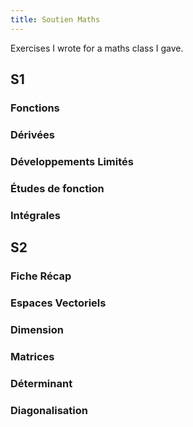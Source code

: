 ---
title: Soutien Maths
---

Exercises I wrote for a maths class I gave.

## S1

### Fonctions

<PDF url="pdf/soutien-maths-s1/1.pdf"/>

### Dérivées

<PDF url="pdf/soutien-maths-s1/2.pdf"/>

### Développements Limités

<PDF url="pdf/soutien-maths-s1/3.pdf"/>
<PDF url="pdf/soutien-maths-s1/3-corrige.pdf"/>

### Études de fonction

<PDF url="pdf/soutien-maths-s1/4.pdf"/>

### Intégrales

<PDF url="pdf/soutien-maths-s1/5.pdf"/>

## S2

### Fiche Récap

<PDF url="pdf/soutien-maths-s2/fiche-recap.pdf"/>

### Espaces Vectoriels

<PDF url="pdf/soutien-maths-s2/1.pdf"/>

### Dimension

<PDF url="pdf/soutien-maths-s2/2.pdf"/>

### Matrices

<PDF url="pdf/soutien-maths-s2/3.pdf"/>

### Déterminant

<PDF url="pdf/soutien-maths-s2/4.pdf"/>

### Diagonalisation

<PDF url="pdf/soutien-maths-s2/5.pdf"/>